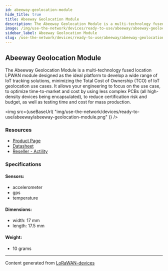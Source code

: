 ```yaml
---
id: abeeway-geolocation-module
hide_title: true
title: Abeeway Geolocation Module
description: The Abeeway Geolocation Module is a multi-technology fused location LPWAN module designed as the ideal platform to develop a wide range of IoT tracking solutions, minimizing the Total Cost of Ownership (TCO) of IoT geolocation use cases. It allows your engineering to focus on the use case, to optimize time-to-market and cost by using less complex PCBs (all high-density devices being encapsulated), to reduce certification risk and budget, as well as testing time and cost for mass production.
image: /img/use-the-network/devices/ready-to-use/abeeway/abeeway-geolocation-module.png
sidebar_label: Abeeway Geolocation Module
slug: /use-the-network/devices/ready-to-use/abeeway/abeeway-geolocation-module
---
```



## Abeeway Geolocation Module

The Abeeway Geolocation Module is a multi-technology fused location LPWAN module designed as the ideal platform to develop a wide range of IoT tracking solutions, minimizing the Total Cost of Ownership (TCO) of IoT geolocation use cases. It allows your engineering to focus on the use case, to optimize time-to-market and cost by using less complex PCBs (all high-density devices being encapsulated), to reduce certification risk and budget, as well as testing time and cost for mass production.

<img
src={useBaseUrl(
"img/use-the-network/devices/ready-to-use/abeeway/abeeway-geolocation-module.png"
)}
/>

### Resources

- [Product Page](https://actilitysa.sharepoint.com/:b:/t/aby/EYOI_kuaGtZAi8LYl_ooalwBNW6ffv27k1ZOHqWMmtNccA?e=xqOvOq)
- [Datasheet](https://actilitysa.sharepoint.com/:b:/t/aby/EYOI_kuaGtZAi8LYl_ooalwBNW6ffv27k1ZOHqWMmtNccA?e=xqOvOq)
- [Reseller - Actility](https://www.actility.com/)

### Specifications

#### Sensors:
- accelerometer
- gps
- temperature
#### Dimensions:
- width: 17 mm
- length: 17.5 mm
#### Weight: 
- 10 grams



---
Content generated from [LoRaWAN-devices](https://github.com/TheThingsNetwork/lorawan-devices)